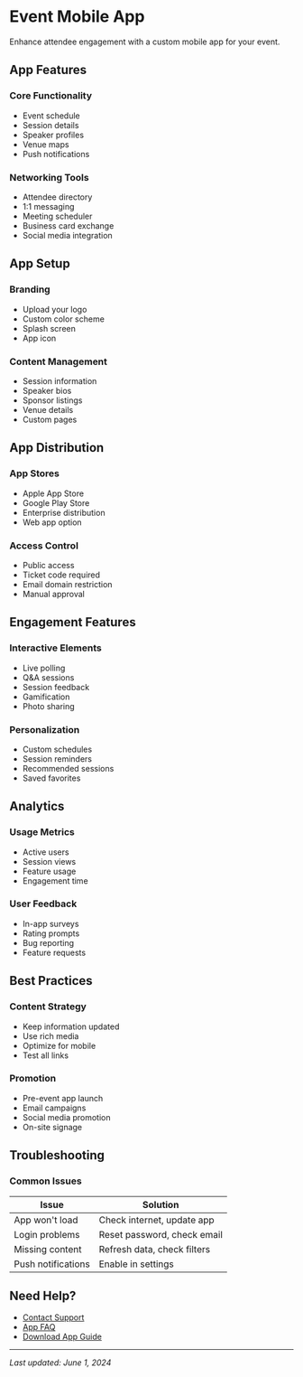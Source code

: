 # Event Mobile App

Enhance attendee engagement with a custom mobile app for your event.

## App Features

### Core Functionality
- Event schedule
- Session details
- Speaker profiles
- Venue maps
- Push notifications

### Networking Tools
- Attendee directory
- 1:1 messaging
- Meeting scheduler
- Business card exchange
- Social media integration

## App Setup

### Branding
- Upload your logo
- Custom color scheme
- Splash screen
- App icon

### Content Management
- Session information
- Speaker bios
- Sponsor listings
- Venue details
- Custom pages

## App Distribution

### App Stores
- Apple App Store
- Google Play Store
- Enterprise distribution
- Web app option

### Access Control
- Public access
- Ticket code required
- Email domain restriction
- Manual approval

## Engagement Features

### Interactive Elements
- Live polling
- Q&A sessions
- Session feedback
- Gamification
- Photo sharing

### Personalization
- Custom schedules
- Session reminders
- Recommended sessions
- Saved favorites

## Analytics

### Usage Metrics
- Active users
- Session views
- Feature usage
- Engagement time

### User Feedback
- In-app surveys
- Rating prompts
- Bug reporting
- Feature requests

## Best Practices

### Content Strategy
- Keep information updated
- Use rich media
- Optimize for mobile
- Test all links

### Promotion
- Pre-event app launch
- Email campaigns
- Social media promotion
- On-site signage

## Troubleshooting

### Common Issues
| Issue | Solution |
|-------|----------|
| App won't load | Check internet, update app |
| Login problems | Reset password, check email |
| Missing content | Refresh data, check filters |
| Push notifications | Enable in settings |

## Need Help?
- [Contact Support](/troubleshooting/contact-support)
- [App FAQ](/troubleshooting/faq#mobile-app)
- [Download App Guide](#)

---
*Last updated: June 1, 2024*

